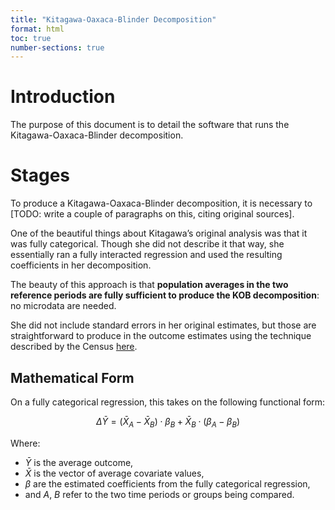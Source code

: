 ```yaml
---
title: "Kitagawa-Oaxaca-Blinder Decomposition"
format: html
toc: true
number-sections: true
---
```


# Introduction

The purpose of this document is to detail the software that runs the Kitagawa-Oaxaca-Blinder decomposition.

# Stages

To produce a Kitagawa-Oaxaca-Blinder decomposition, it is necessary to [TODO: write a couple of paragraphs on this, citing original sources].

One of the beautiful things about Kitagawa's original analysis was that it was fully categorical. Though she did not describe it that way, she essentially ran a fully interacted regression and used the resulting coefficients in her decomposition.

The beauty of this approach is that **population averages in the two reference periods are fully sufficient to produce the KOB decomposition**: no microdata are needed.

She did not include standard errors in her original estimates, but those are straightforward to produce in the outcome estimates using the technique described by the Census [here](ADD A LINK!!!!!!).

## Mathematical Form

On a fully categorical regression, this takes on the following functional form:

$$
\Delta \bar{Y} = (\bar{X}_A - \bar{X}_B) \cdot \beta_B + \bar{X}_B \cdot (\beta_A - \beta_B)
$$

Where:

- $\bar{Y}$ is the average outcome,
- $\bar{X}$ is the vector of average covariate values,
- $\beta$ are the estimated coefficients from the fully categorical regression,
- and $A$, $B$ refer to the two time periods or groups being compared.



